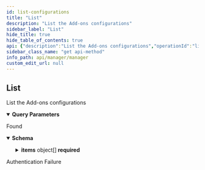 ```yaml
---
id: list-configurations
title: "List"
description: "List the Add-ons configurations"
sidebar_label: "List"
hide_title: true
hide_table_of_contents: true
api: {"description":"List the Add-ons configurations","operationId":"listConfigurations","parameters":[{"description":"The access token","in":"query","name":"token","required":false,"schema":{"type":"string"}},{"description":"The key","in":"query","name":"key","required":false,"schema":{"type":"string"}},{"description":"The maximum number of results","in":"query","name":"limit","required":false,"schema":{"type":"integer","default":10}}],"responses":{"200":{"content":{"application/json":{"schema":{"type":"object","description":"A page object with links to move to other pages and the list of objects.","properties":{"first":{"type":"string","description":"The link to the first page.","nullable":true},"items":{"type":"array","description":"An array of objects.","items":{"type":"object","description":"An Add-On configuration","properties":{"can_do_content_expansion":{"type":"boolean","description":"Whether this Add-on can do content expansion","readOnly":true},"can_import_to_wordpress":{"type":"boolean","description":"Whether this Add-on can import to WordPress.","readOnly":true},"key":{"type":"string","description":"A key","readOnly":true},"wp_admin":{"type":"string","description":"The wp-admin endpoint for a website using the key.","readOnly":true},"wp_json":{"type":"string","description":"The wp-json endpoint for a website using the key.","readOnly":true}},"title":"AddOnConfiguration"}},"last":{"type":"string","description":"The link to the last page.","nullable":true},"next":{"type":"string","description":"The link to the next page or `null` if there's no page.","nullable":true},"prev":{"type":"string","description":"The link to the previous page or `null` if there's no page.","nullable":true},"self":{"type":"string","description":"The link to the current page.","nullable":true}},"required":["first","items","last","next","prev","self"],"title":"PageAddOnConfiguration"}}},"description":"Found"},"401":{"description":"Authentication Failure"}},"tags":["AddOns"],"method":"get","path":"/addon/configurations","servers":[{"url":"https://api.wordlift.io"}],"securitySchemes":{"ApiKey":{"description":"`Key {your key}`","in":"header","name":"Authorization","type":"apiKey"},"OAuth2":{"flows":{"authorizationCode":{"authorizationUrl":"https://s.wordlift.io/oauth/authorize/","scopes":{"basic":"basic scope"},"tokenUrl":"https://s.wordlift.io/oauth/token/"}},"type":"oauth2"}},"info":{"contact":{"email":"hello@wordlift.io","name":"WordLift","url":"https://wordlift.io"},"description":"Subscription management and related services.","license":{"name":"(c) copyright 2022-present WordLift","url":"https://wordlift.io"},"termsOfService":"https://wordlift.io/terms-of-service/","title":"Manager","version":"1.0"},"postman":{"name":"List","description":{"content":"List the Add-ons configurations","type":"text/plain"},"url":{"path":["addon","configurations"],"host":["{{baseUrl}}"],"query":[{"disabled":false,"description":{"content":"The access token","type":"text/plain"},"key":"token","value":""},{"disabled":false,"description":{"content":"The key","type":"text/plain"},"key":"key","value":""},{"disabled":false,"description":{"content":"The maximum number of results","type":"text/plain"},"key":"limit","value":""}],"variable":[]},"header":[{"key":"Accept","value":"application/json"}],"method":"GET"}}
sidebar_class_name: "get api-method"
info_path: api/manager/manager
custom_edit_url: null
---
```



## List



List the Add-ons configurations

<details style={{"marginBottom":"1rem"}} data-collapsed={false} open={true}><summary style={{}}><strong>Query Parameters</strong></summary><div><ul><ParamsItem className={"paramsItem"} param={{"description":"The access token","in":"query","name":"token","required":false,"schema":{"type":"string"}}}></ParamsItem><ParamsItem className={"paramsItem"} param={{"description":"The key","in":"query","name":"key","required":false,"schema":{"type":"string"}}}></ParamsItem><ParamsItem className={"paramsItem"} param={{"description":"The maximum number of results","in":"query","name":"limit","required":false,"schema":{"type":"integer","default":10}}}></ParamsItem></ul></div></details><div><ApiTabs><TabItem label={"200"} value={"200"}><div>

Found

</div><div><MimeTabs schemaType={"response"}><TabItem label={"application/json"} value={"application/json"}><SchemaTabs><TabItem label={"Schema"} value={"Schema"}><details style={{}} data-collapsed={false} open={true}><summary style={{"textAlign":"left"}}><strong>Schema</strong></summary><div style={{"textAlign":"left","marginLeft":"1rem"}}></div><ul style={{"marginLeft":"1rem"}}><SchemaItem collapsible={false} name={"first"} required={false} schemaName={"string"} qualifierMessage={undefined} schema={{"type":"string","description":"The link to the first page.","nullable":true}}></SchemaItem><SchemaItem collapsible={true} className={"schemaItem"}><details style={{}}><summary style={{}}><strong>items</strong><span style={{"opacity":"0.6"}}> object[]</span><strong style={{"fontSize":"var(--ifm-code-font-size)","color":"var(--openapi-required)"}}> required</strong></summary><div style={{"marginLeft":"1rem"}}><div style={{"marginTop":".5rem","marginBottom":".5rem"}}>

An array of objects.

</div><li><div style={{"fontSize":"var(--ifm-code-font-size)","opacity":"0.6","marginLeft":"-.5rem","paddingBottom":".5rem"}}>Array [</div></li><SchemaItem collapsible={false} name={"can_do_content_expansion"} required={false} schemaName={"boolean"} qualifierMessage={undefined} schema={{"type":"boolean","description":"Whether this Add-on can do content expansion","readOnly":true}}></SchemaItem><SchemaItem collapsible={false} name={"can_import_to_wordpress"} required={false} schemaName={"boolean"} qualifierMessage={undefined} schema={{"type":"boolean","description":"Whether this Add-on can import to WordPress.","readOnly":true}}></SchemaItem><SchemaItem collapsible={false} name={"key"} required={false} schemaName={"string"} qualifierMessage={undefined} schema={{"type":"string","description":"A key","readOnly":true}}></SchemaItem><SchemaItem collapsible={false} name={"wp_admin"} required={false} schemaName={"string"} qualifierMessage={undefined} schema={{"type":"string","description":"The wp-admin endpoint for a website using the key.","readOnly":true}}></SchemaItem><SchemaItem collapsible={false} name={"wp_json"} required={false} schemaName={"string"} qualifierMessage={undefined} schema={{"type":"string","description":"The wp-json endpoint for a website using the key.","readOnly":true}}></SchemaItem><li><div style={{"fontSize":"var(--ifm-code-font-size)","opacity":"0.6","marginLeft":"-.5rem"}}>]</div></li></div></details></SchemaItem><SchemaItem collapsible={false} name={"last"} required={false} schemaName={"string"} qualifierMessage={undefined} schema={{"type":"string","description":"The link to the last page.","nullable":true}}></SchemaItem><SchemaItem collapsible={false} name={"next"} required={false} schemaName={"string"} qualifierMessage={undefined} schema={{"type":"string","description":"The link to the next page or `null` if there's no page.","nullable":true}}></SchemaItem><SchemaItem collapsible={false} name={"prev"} required={false} schemaName={"string"} qualifierMessage={undefined} schema={{"type":"string","description":"The link to the previous page or `null` if there's no page.","nullable":true}}></SchemaItem><SchemaItem collapsible={false} name={"self"} required={false} schemaName={"string"} qualifierMessage={undefined} schema={{"type":"string","description":"The link to the current page.","nullable":true}}></SchemaItem></ul></details></TabItem><TabItem label={"Example (from schema)"} value={"Example (from schema)"}><ResponseSamples responseExample={"{\n  \"first\": \"string\",\n  \"items\": [\n    {\n      \"can_do_content_expansion\": true,\n      \"can_import_to_wordpress\": true,\n      \"key\": \"string\",\n      \"wp_admin\": \"string\",\n      \"wp_json\": \"string\"\n    }\n  ],\n  \"last\": \"string\",\n  \"next\": \"string\",\n  \"prev\": \"string\",\n  \"self\": \"string\"\n}"} language={"json"}></ResponseSamples></TabItem></SchemaTabs></TabItem></MimeTabs></div></TabItem><TabItem label={"401"} value={"401"}><div>

Authentication Failure

</div><div></div></TabItem></ApiTabs></div>
      